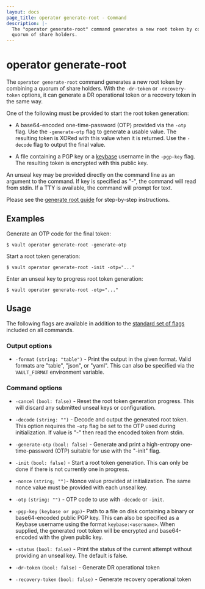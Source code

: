 ```yaml
---
layout: docs
page_title: operator generate-root - Command
description: |-
  The "operator generate-root" command generates a new root token by combining a
  quorum of share holders.
---
```


# operator generate-root

The `operator generate-root` command generates a new root token by combining a
quorum of share holders. With the `-dr-token` or `-recovery-token` options,
it can generate a DR operational token or a recovery token in the same way.

One of the following must be provided to start the root token generation:

- A base64-encoded one-time-password (OTP) provided via the `-otp` flag. Use the
  `-generate-otp` flag to generate a usable value. The resulting token is XORed
  with this value when it is returned. Use the `-decode` flag to output the
  final value.

- A file containing a PGP key or a
  [keybase](/vault/docs/concepts/pgp-gpg-keybase) username in the `-pgp-key`
  flag. The resulting token is encrypted with this public key.

An unseal key may be provided directly on the command line as an argument to the
command. If key is specified as "-", the command will read from stdin. If a TTY
is available, the command will prompt for text.

Please see the [generate root guide](/vault/tutorials/operations/generate-root) for
step-by-step instructions.

## Examples

Generate an OTP code for the final token:

```shell-session
$ vault operator generate-root -generate-otp
```

Start a root token generation:

```shell-session
$ vault operator generate-root -init -otp="..."
```

Enter an unseal key to progress root token generation:

```shell-session
$ vault operator generate-root -otp="..."
```

## Usage

The following flags are available in addition to the [standard set of
flags](/vault/docs/commands) included on all commands.

### Output options

- `-format` `(string: "table")` - Print the output in the given format. Valid
  formats are "table", "json", or "yaml". This can also be specified via the
  `VAULT_FORMAT` environment variable.

### Command options

- `-cancel` `(bool: false)` - Reset the root token generation progress. This
  will discard any submitted unseal keys or configuration.

- `-decode` `(string: "")` - Decode and output the generated root token. This
  option requires the `-otp` flag be set to the OTP used during initialization.
  If value is "-" then read the encoded token from stdin.

- `-generate-otp` `(bool: false)` - Generate and print a high-entropy
  one-time-password (OTP) suitable for use with the "-init" flag.

- `-init` `(bool: false)` - Start a root token generation. This can only be done
  if there is not currently one in progress.

- `-nonce` `(string; "")`- Nonce value provided at initialization. The same
  nonce value must be provided with each unseal key.

- `-otp` `(string: "")` - OTP code to use with `-decode` or `-init`.

- `-pgp-key` `(keybase or pgp)`- Path to a file on disk containing a binary or
  base64-encoded public PGP key. This can also be specified as a Keybase
  username using the format `keybase:<username>`. When supplied, the generated
  root token will be encrypted and base64-encoded with the given public key.

- `-status` `(bool: false)` - Print the status of the current attempt without
  providing an unseal key. The default is false.

- `-dr-token` `(bool: false)` - Generate DR operational token

- `-recovery-token` `(bool: false)` - Generate recovery operational token

